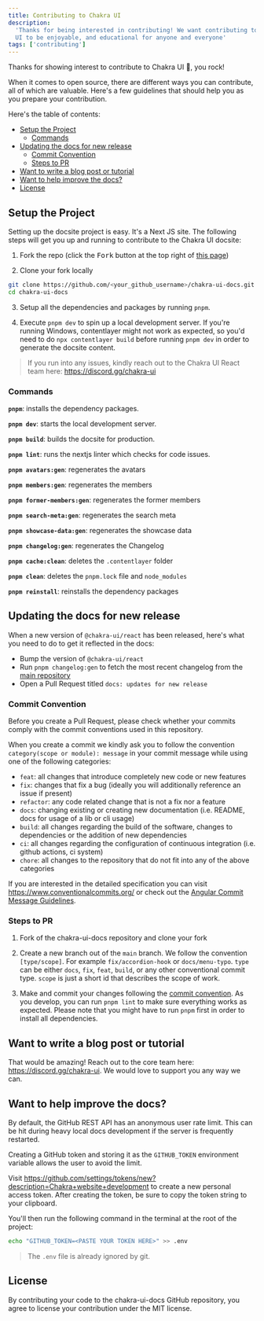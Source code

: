 ```yaml
---
title: Contributing to Chakra UI
description:
  'Thanks for being interested in contributing! We want contributing to Chakra
  UI to be enjoyable, and educational for anyone and everyone'
tags: ['contributing']
---
```


Thanks for showing interest to contribute to Chakra UI 💖, you rock!

When it comes to open source, there are different ways you can contribute, all
of which are valuable. Here's a few guidelines that should help you as you
prepare your contribution.

Here's the table of contents:

- [Setup the Project](#setup-the-project)
  - [Commands](#commands)
- [Updating the docs for new release](#updating-the-docs-for-new-release)
  - [Commit Convention](#commit-convention)
  - [Steps to PR](#steps-to-pr)
- [Want to write a blog post or tutorial](#want-to-write-a-blog-post-or-tutorial)
- [Want to help improve the docs?](#want-to-help-improve-the-docs)
- [License](#license)

## Setup the Project

Setting up the docsite project is easy. It's a Next JS site. The following steps
will get you up and running to contribute to the Chakra UI docsite:

1. Fork the repo (click the <kbd>Fork</kbd> button at the top right of
   [this page](https://github.com/chakra-ui/chakra-ui-docs))

2. Clone your fork locally

```sh
git clone https://github.com/<your_github_username>/chakra-ui-docs.git
cd chakra-ui-docs
```

3. Setup all the dependencies and packages by running `pnpm`.

4. Execute `pnpm dev` to spin up a local development server. If you're running
   Windows, contentlayer might not work as expected, so you'd need to do
   `npx contentlayer build` before running `pnpm dev` in order to generate the
   docsite content.

> If you run into any issues, kindly reach out to the Chakra UI React team here:
> https://discord.gg/chakra-ui

### Commands

**`pnpm`**: installs the dependency packages.

**`pnpm dev`**: starts the local development server.

**`pnpm build`**: builds the docsite for production.

**`pnpm lint`**: runs the nextjs linter which checks for code issues.

**`pnpm avatars:gen`**: regenerates the avatars

**`pnpm members:gen`**: regenerates the members

**`pnpm former-members:gen`**: regenerates the former members

**`pnpm search-meta:gen`**: regenerates the search meta

**`pnpm showcase-data:gen`**: regenerates the showcase data

**`pnpm changelog:gen`**: regenerates the Changelog

**`pnpm cache:clean`**: deletes the `.contentlayer` folder

**`pnpm clean`**: deletes the `pnpm.lock` file and `node_modules`

**`pnpm reinstall`**: reinstalls the dependency packages

## Updating the docs for new release

When a new version of `@chakra-ui/react` has been released, here's what you need
to do to get it reflected in the docs:

- Bump the version of `@chakra-ui/react`
- Run `pnpm changelog:gen` to fetch the most recent changelog from the
  [main repository](https://github.com/chakra-ui/chakra-ui)
- Open a Pull Request titled `docs: updates for new release`

### Commit Convention

Before you create a Pull Request, please check whether your commits comply with
the commit conventions used in this repository.

When you create a commit we kindly ask you to follow the convention
`category(scope or module): message` in your commit message while using one of
the following categories:

- `feat`: all changes that introduce completely new code or new features
- `fix`: changes that fix a bug (ideally you will additionally reference an
  issue if present)
- `refactor`: any code related change that is not a fix nor a feature
- `docs`: changing existing or creating new documentation (i.e. README, docs for
  usage of a lib or cli usage)
- `build`: all changes regarding the build of the software, changes to
  dependencies or the addition of new dependencies
- `ci`: all changes regarding the configuration of continuous integration (i.e.
  github actions, ci system)
- `chore`: all changes to the repository that do not fit into any of the above
  categories

If you are interested in the detailed specification you can visit
https://www.conventionalcommits.org/ or check out the
[Angular Commit Message Guidelines](https://github.com/angular/angular/blob/22b96b9/CONTRIBUTING.md#-commit-message-guidelines).

### Steps to PR

1. Fork of the chakra-ui-docs repository and clone your fork

2. Create a new branch out of the `main` branch. We follow the convention
   `[type/scope]`. For example `fix/accordion-hook` or `docs/menu-typo`. `type`
   can be either `docs`, `fix`, `feat`, `build`, or any other conventional
   commit type. `scope` is just a short id that describes the scope of work.

3. Make and commit your changes following the
   [commit convention](https://github.com/chakra-ui/chakra-ui-docs/blob/main/CONTRIBUTING.md#commit-convention).
   As you develop, you can run `pnpm lint` to make sure everything works as
   expected. Please note that you might have to run `pnpm` first in order to
   install all dependencies.

## Want to write a blog post or tutorial

That would be amazing! Reach out to the core team here:
https://discord.gg/chakra-ui. We would love to support you any way we can.

## Want to help improve the docs?

By default, the GitHub REST API has an anonymous user rate limit. This can be
hit during heavy local docs development if the server is frequently restarted.

Creating a GitHub token and storing it as the `GITHUB_TOKEN` environment
variable allows the user to avoid the limit.

Visit
https://github.com/settings/tokens/new?description=Chakra+website+development to
create a new personal access token. After creating the token, be sure to copy
the token string to your clipboard.

You'll then run the following command in the terminal at the root of the
project:

```sh
echo "GITHUB_TOKEN=<PASTE YOUR TOKEN HERE>" >> .env
```

> The `.env` file is already ignored by git.

## License

By contributing your code to the chakra-ui-docs GitHub repository, you agree to
license your contribution under the MIT license.
